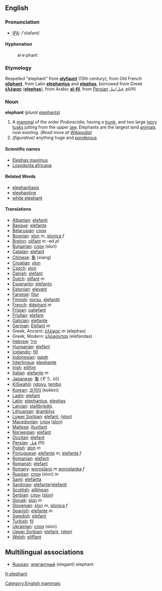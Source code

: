 ==English==
===Pronunciation===
*[[w:IPA|IPA]]: /'ɛləfənt/

====Hyphenation====
:el&middot;e&middot;phant

===Etymology===
Respelled "elephant" from '''[[olyfaunt]]''' (13th century), from Old French '''[[oliphant]]''', from Latin '''[[elephantus]]''' and '''[[elephas]]''', borrowed from Greek '''[[ἐλέφας]]''' ('''[[elephas]]'''), from Arabic '''[[al-fil]]''', from [[Persian]] فیل/پیل, pil/fil

=== Noun ===
'''elephant''' (''plural'' [[elephants]])

#A [[mammal]] of the order ''Proboscidia'', having a [[trunk]], and two large [[ivory]] [[tusks]] jutting from the upper [[jaw]].  Elephants are the largest land [[animal]]s now existing. (''Read more at [[w:elephant|Wikipedia]]'')
# ''(figurative)'' anything huge and [[ponderous]]

====Scientific names====
*[[Elephas maximus]]
*[[Loxodonta africana]]

====Related Words====
*[[elephantiasis]]
*[[elephantine]]
*[[white elephant]]

==== Translations ====
*[[Albanian]]: [[elefanti]]
*[[Basque]]: [[elefante]]
*[[Belarusian]]: [[слон]]
*[[Bosnian]]: [[slon]] ''m'', [[slonica]] ''f''
*[[Breton]]: [[olifant]] ''m'' -ed ''pl''
*[[Bulgarian]]: [[слон]] (slon)
*[[Catalan]]: [[elefant]]
*[[Chinese]]: [[象]] (xiang)
*[[Croatian]]: [[slon]]
*[[Czech]]: [[slon]]
*[[Danish]]: [[elefant]]
*[[Dutch]]: [[olifant]] ''m''
*[[Esperanto]]: [[elefanto]]
*[[Estonian]]: [[elevant]]
*[[Faroese]]: [[fílur]]
*[[Finnish]]: [[norsu]], [[elefantti]]
*[[French]]: [[éléphant]] ''m''
*[[Frisian]]: [[oaljefant]]
*[[Friulian]]: [[elefant]]
*[[Galician]]: [[elefante]]
*[[German]]: [[Elefant]] ''m''
*Greek, Ancient: [[ἐλέφας]] ''m'' (elephas)
*Greek, Modern: [[ελέφανταs]] (elefandas)
*[[Hebrew]]: [[פיל]]
*[[Hungarian]]: [[elefánt]]
*[[Icelandic]]: [[fíll]]
*[[Indonesian]]: [[gajah]]
*[[Interlingua]]: [[elephante]]
*[[Irish]]: [[eilifint]]
*[[Italian]]: [[elefante]] ''m''
*[[Japanese]]: [[象]] (ぞう, zō)
*[[KiSwahili]]: [[ndovu]], [[tembo]]
*[[Korean]]: [[코끼리]] (kokkiri)
*[[Ladin]]: [[elefant]]
*[[Latin]]: [[elephantus]], [[elephas]]
*[[Latvian]]: [[staltbriedis]]
*[[Lithuanian]]: [[dramblys]]
*[[Lower Sorbian]]: [[elefant]], [[(słon)]]
*[[Macedonian]]: [[слон]] ([[slon]])
*[[Maltese]]: [[iljunfant]]
*[[Norwegian]]: [[elefant]]
*[[Occitan]]: [[elefant]]
*[[Persian]]: [[فيل]] (fil)
*[[Polish]]: [[słoń]] ''m''
*[[Portuguese]]: [[elefante]] ''m'', [[elefanta]] ''f''
*[[Romanian]]: [[elefant]]
*[[Romansh]]: [[elefant]]
*[[Romany]]: [[woroslano]] ''m'' [[woroslanka]] ''f''
*[[Russian]]: [[слон]] (slon) ''m''
*[[Sami]]: [[elefánta]]
*[[Sardinian]]: [[elefante]]/[[elefanti]]
*[[Scottish]]: [[ailbhean]]
*[[Serbian]]: [[слон]] ([[slon]])
*[[Slovak]]: [[slon#Slovak|slon]] ''m''
*[[Slovenian]]: [[slon]] ''m'', [[slonica]] ''f''
*[[Spanish]]: [[elefante]] ''m''
*[[Swedish]]: [[elefant]]
*[[Turkish]]: [[fil]]
*[[Ukrainian]]: [[слон]] (slon)
*[[Upper Sorbian]]: [[elefant]], [[(słon)]]
*[[Welsh]]: [[eliffant]]

==Multilingual associations==
*[[Russian]]: [[элегантный]] (elegant) elephant 



[[Category:English mammals]]
[[fr:elephant]]